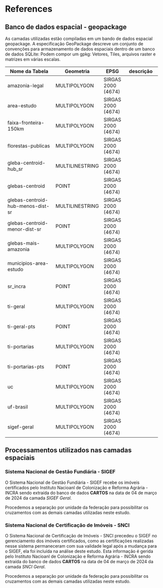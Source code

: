 # References {.unnumbered}

::: {#refs}
:::

## Banco de dados espacial - geopackage

As camadas utilizadas estão compiladas em um bando de dados espacial geopackage. A especificação GeoPackage descreve um conjunto de convenções para armazenamento de dados espaciais dentro de um banco de dados SQLite: Podem compor um gpkg: Vetores, Tiles, arquivos raster e matrizes em várias escalas.

|Nome da Tabela                   |Geometria      |EPSG              |descrição|
|--------------                   |---------      |----              |---------|
|amazonia-legal                   |MULTIPOLYGON   |SIRGAS 2000 (4674)| 
|area-estudo                      |MULTIPOLYGON   |SIRGAS 2000 (4674)| 
|faixa-fronteira-150km            |MULTIPOLYGON   |SIRGAS 2000 (4674)|
|florestas-publicas               |MULTIPOLYGON   |SIRGAS 2000 (4674)|
|gleba-centroid-hub_sr            |MULTILINESTRING|SIRGAS 2000 (4674)|
|glebas-centroid                  |POINT          |SIRGAS 2000 (4674)|
|glebas-centroid-hub-menos-dist-sr|MULTILINESTRING|SIRGAS 2000 (4674)|
|glebas-centroid-menor-dist-sr    |POINT          |SIRGAS 2000 (4674)|
|glebas-mais-amazonia             |MULTIPOLYGON   |SIRGAS 2000 (4674)|
|municipios-area-estudo           |MULTIPOLYGON   |SIRGAS 2000 (4674)|
|sr_incra                         |POINT          |SIRGAS 2000 (4674)|
|ti-geral                         |MULTIPOLYGON   |SIRGAS 2000 (4674)|
|ti-geral-pts                     |POINT          |SIRGAS 2000 (4674)|
|ti-portarias                     |MULTIPOLYGON   |SIRGAS 2000 (4674)|
|ti-portarias-pts                 |POINT          |SIRGAS 2000 (4674)|
|uc                               |MULTIPOLYGON   |SIRGAS 2000 (4674)|
|uf-brasil                        |MULTIPOLYGON   |SIRGAS 2000 (4674)|
|sigef-geral                      |MULTIPOLYGON   |SIRGAS 2000 (4674)|


## Processamentos utilizados nas camadas espaciais

### Sistema Nacional de Gestão Fundiária - SIGEF

O Sistema Nacional de Gestão Fundiária - SIGEF recebe os imóveis certificados pelo Instituto Nacioanl de Colonização e Reforma Agrária - INCRA sendo extraída do banco de dados **CARTOS** na data de 04 de março de 2024 da camada *SIGEF Geral*.

Procedemos a separação por unidade da federação para possibilitar os cruzamentos com as demais camadas utilizadas neste estudo.


### Sistema Nacional de Certificação de Imóveis - SNCI

O Sistema Nacional de Certificação de Imóveis - SNCI precedeu o SIGEF no gerenciamento dos imóveis certificados, como as certificações realizadas nesse sistema permaneceram com sua validade legal após a mudança para o SIGEF, ela foi incluída na análise deste estudo. Esta informação é gerida pelo Instituto Nacioanl de Colonização e Reforma Agrária - INCRA sendo extraída do banco de dados **CARTOS** na data de 04 de março de 2024 da camada *SNCI Geral*.

Procedemos a separação por unidade da federação para possibilitar os cruzamentos com as demais camadas utilizadas neste estudo.